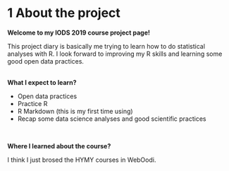 # 1 About the project
  
**Welcome to my IODS 2019 course project page!**

This project diary is basically me trying to learn how to do statistical analyses with R.  I look forward to improving my R skills and learning some good open data practices.<br/><br/>
  
**What I expect to learn?**
  
* Open data practices
* Practice R
* R Markdown (this is my first time using)
* Recap some data science analyses and good scientific practices

<br/>

**Where I learned about the course?**
  
I think I just brosed the HYMY courses in WebOodi.<br/><br/>

